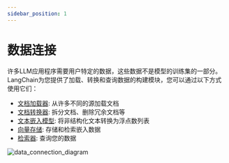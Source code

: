 ```yaml
---
sidebar_position: 1
---
```


# 数据连接

许多LLM应用程序需要用户特定的数据，这些数据不是模型的训练集的一部分。LangChain为您提供了加载、转换和查询数据的构建模块，您可以通过以下方式使用它们：

- [文档加载器](/docs/modules/data_connection/document_loaders/): 从许多不同的源加载文档
- [文档转换器](/docs/modules/data_connection/document_transformers/): 拆分文档、删除冗余文档等
- [文本嵌入模型](/docs/modules/data_connection/text_embedding/): 将非结构化文本转换为浮点数列表
- [向量存储](/docs/modules/data_connection/vectorstores/): 存储和检索嵌入数据
- [检索器](/docs/modules/data_connection/retrievers/): 查询您的数据

![data_connection_diagram](/img/data_connection.jpg)
